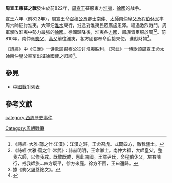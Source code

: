 {{Infobox Military Conflict
|conflict=周宣王東征之戰
|partof=周宣王對周邊各族之戰
|date=前822年
|place=[[淮水|淮水]]流域一帶
|result=[[西周|西周]]大獲全勝
|combatant1=[[周朝|周朝]]
|combatant2=[[徐國|徐國]]及[[淮夷|淮夷]]諸[[方國|方國]]
|commander1=[[召穆公|召穆公]]<br>卿士[[南仲|南仲]]<br>[[太師|太師]][[南仲皇父|南仲皇父]]<br>[[程伯休父|程伯休父]]
|commander2=不詳
|strength1=六師
|strength2=不詳
|casualties1=不詳
|casualties2=不詳
}}
{{Campaignbox 周宣王對周邊各族之戰}}
'''周宣王東征之戰'''發生於前822年，[[周宣王|周宣王]]征服東方[[淮夷|淮夷]]、[[徐國|徐國]]的战争。

宣王六年（前822年），周宣王命[[召穆公|召穆公]]及卿士[[南仲|南仲]]、[[太師|太師]][[南仲皇父|南仲皇父]]及[[程伯休父|程伯休父]]率周六師征討淮夷。大軍沿[[淮水|淮水]]東行，沿途對淮夷民眾廣施恩澤。經過激烈戰鬥，周軍擊敗淮夷中勢力最強的[[徐國|徐國]]。徐國歸降後，淮夷各[[方國|方國]]、部族皆臣服於周<ref>《詩經· 大雅·蕩之什·江漢》：江漢之滸，王命召虎。式闢四方，徹我疆土。 </ref><ref>《詩經·大雅·蕩之什·常武》：赫赫明明，王命卿士。南仲大祖，大師皇父，整我六師，以修我戎。既敬既戒，惠此南國。王謂尹氏，命程伯休父，左右陳行，戒我師旅…四方既平，徐方來庭。徐方不回，王曰還歸。 </ref>。前810年，南仲派[[駒父|駒父]]、[[高父|高父]]前往淮夷，各方國都奉命迎接來使，進獻財物<ref>據《駒父盨蓋銘文》。 </ref>。

《[[詩經|詩經]]》中《江漢》一诗歌颂[[召穆公|召穆公]]征讨淮夷胜利，《常武》一诗歌颂周宣王命太師南仲皇父率军出征徐國使之归顺<ref>{{cite book|author=杨宽|title=西周史|year=2003|publisher=上海人民出版社|location=上海|isbn=7208045380|pages=566-568|authorlink=杨宽}}</ref>。

==參見==
*[[中國戰爭列表|中國戰爭列表]]

==參考文獻==
{{reflist}}

[[category:西周歷史事件|category:西周歷史事件]]
[[Category:周朝戰爭|Category:周朝戰爭]]